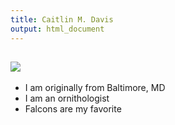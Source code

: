 ```yaml
---
title: Caitlin M. Davis 
output: html_document
---
```

![](https://ofbirdsandb.files.wordpress.com/2011/11/11013511_747784771575_3646557527751322432_n.jpg?w=500)
---

- I am originally from Baltimore, MD
- I am an ornithologist
- Falcons are my favorite